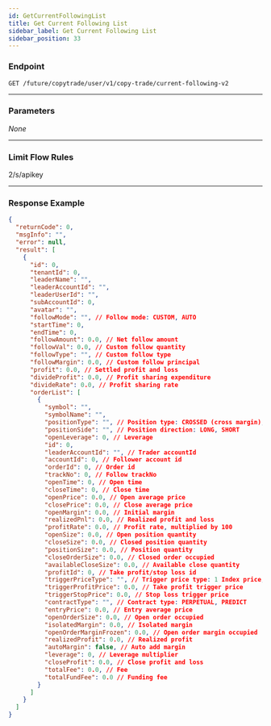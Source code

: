 ```yaml
---
id: GetCurrentFollowingList
title: Get Current Following List
sidebar_label: Get Current Following List
sidebar_position: 33
---
```


### Endpoint

`GET /future/copytrade/user/v1/copy-trade/current-following-v2`

---

### Parameters

_None_

---

### Limit Flow Rules

2/s/apikey

---

### Response Example

```json
{
  "returnCode": 0,
  "msgInfo": "",
  "error": null,
  "result": [
    {
      "id": 0,
      "tenantId": 0,
      "leaderName": "",
      "leaderAccountId": "",
      "leaderUserId": "",
      "subAccountId": 0,
      "avatar": "",
      "followMode": "", // Follow mode: CUSTOM, AUTO
      "startTime": 0,
      "endTime": 0,
      "followAmount": 0.0, // Net follow amount
      "followVal": 0.0, // Custom follow quantity
      "followType": "", // Custom follow type
      "followMargin": 0.0, // Custom follow principal
      "profit": 0.0, // Settled profit and loss
      "divideProfit": 0.0, // Profit sharing expenditure
      "divideRate": 0.0, // Profit sharing rate
      "orderList": [
        {
          "symbol": "",
          "symbolName": "",
          "positionType": "", // Position type: CROSSED (cross margin), ISOLATED (isolated margin)
          "positionSide": "", // Position direction: LONG, SHORT
          "openLeverage": 0, // Leverage
          "id": 0,
          "leaderAccountId": "", // Trader accountId
          "accountId": 0, // Follower account id
          "orderId": 0, // Order id
          "trackNo": 0, // Follow trackNo
          "openTime": 0, // Open time
          "closeTime": 0, // Close time
          "openPrice": 0.0, // Open average price
          "closePrice": 0.0, // Close average price
          "openMargin": 0.0, // Initial margin
          "realizedPnl": 0.0, // Realized profit and loss
          "profitRate": 0.0, // Profit rate, multiplied by 100
          "openSize": 0.0, // Open position quantity
          "closeSize": 0.0, // Closed position quantity
          "positionSize": 0.0, // Position quantity
          "closeOrderSize": 0.0, // Closed order occupied
          "availableCloseSize": 0.0, // Available close quantity
          "profitId": 0, // Take profit/stop loss id
          "triggerPriceType": "", // Trigger price type: 1 Index price, 2 Mark price, 3 Last price
          "triggerProfitPrice": 0.0, // Take profit trigger price
          "triggerStopPrice": 0.0, // Stop loss trigger price
          "contractType": "", // Contract type: PERPETUAL, PREDICT
          "entryPrice": 0.0, // Entry average price
          "openOrderSize": 0.0, // Open order occupied
          "isolatedMargin": 0.0, // Isolated margin
          "openOrderMarginFrozen": 0.0, // Open order margin occupied
          "realizedProfit": 0.0, // Realized profit
          "autoMargin": false, // Auto add margin
          "leverage": 0, // Leverage multiplier
          "closeProfit": 0.0, // Close profit and loss
          "totalFee": 0.0, // Fee
          "totalFundFee": 0.0 // Funding fee
        }
      ]
    }
  ]
}
```
